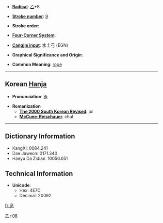 * '''[[Wiktionary:Chinese radical index| Radical]]''': [[Wiktionary:Chinese radical index 乙|乙]]+8

* '''[[Wiktionary:Chinese total strokes index|Stroke number]]''': [[Wiktionary:Chinese total strokes index 9|9]]

* '''Stroke order''': 

* '''[[Wiktionary:Chinese four corner index|Four-Corner System]]''': 

* '''[[Wiktionary:Chinese Cangjie index|Cangjie input]]''': 水土弓 (EGN)

* '''Graphical Significance and Origin''': 

* '''Common Meaning''': [[rope]]

----

== Korean [[Hanja]] ==

* '''Pronunciation''': [[줄]]

* '''Romanization'''
** '''[[The 2000 South Korean Revised Romanization|The 2000 South Korean Revised]]''': jul
** '''[[McCune-Reischauer]]''': chul

----

== Dictionary Information ==

* KangXi: 0084.241
* Dae Jaweon: 0171.340
* Hanyu Da Zidian: 10056.051

== Technical Information ==

* '''Unicode''':
** Hex: 4E7C
** Decimal: 20092

[[Category:Korean-only CJKV Characters|乙+08]]

[[fr:乼]]
